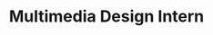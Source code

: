 ---
name: Lindsey Stewart
active: false
title: Multimedia Design Intern
details:
  - almaMater: University of Nebraska-Lincoln
  - pronoun: She/Her
  - tenure: August 2020 to May 2021
socials:
  - instagram: https://www.instagram.com/stevv.art/?hl=en
  - behance: https://www.behance.net/stewartL
  - linkedIn: https://www.linkedin.com/in/stewartmlindsey/
headshotFun: /img/team/pixel-bakery-lindsey-stewart.jpg
headshotSmiling: /img/team/pixel-bakery-lindsey-stewart.jpg
headshotSerious: /img/team/pixel-bakery-lindsey-stewart.jpg
---